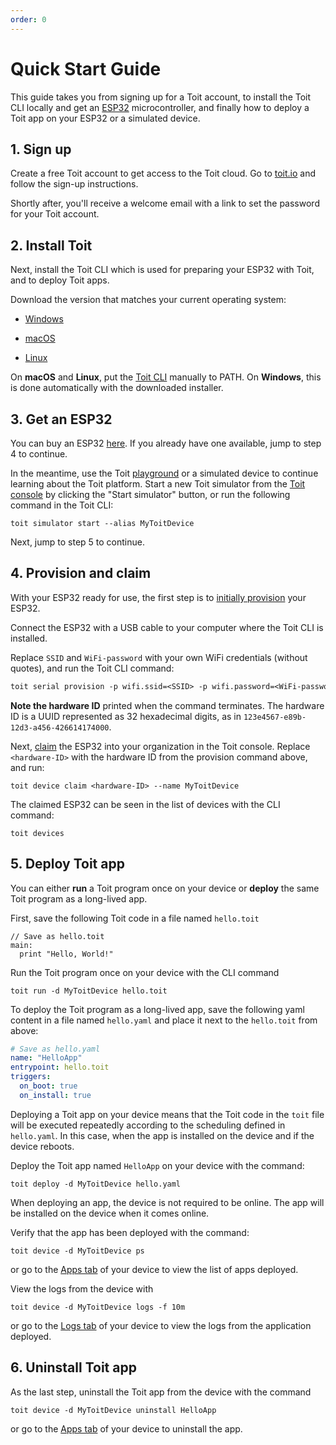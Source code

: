 ```yaml
---
order: 0
---
```


# Quick Start Guide

This guide takes you from signing up for a Toit account, to install the Toit CLI locally and get an [ESP32](https://www.espressif.com/en/products/socs/esp32) microcontroller, and finally how to deploy a Toit app on your ESP32 or a simulated device.

## 1. Sign up

Create a free Toit account to get access to the Toit cloud. Go to [toit.io](https://toit.io/#sign-up) and follow the sign-up instructions.

Shortly after, you'll receive a welcome email with a link to set the password for your Toit account.

## 2. Install Toit

Next, install the Toit CLI which is used for preparing your ESP32 with Toit, and to deploy Toit apps.

Download the version that matches your current operating system:

- [Windows](https://archive.toit.io/cli/latest/windows/installer)

- [macOS](https://archive.toit.io/cli/latest/darwin)

- [Linux](https://archive.toit.io/cli/latest/linux)

On **macOS** and **Linux**, put the [Toit CLI](../installation/toitcli) manually to PATH. On **Windows**, this is done automatically with the downloaded installer.

## 3. Get an ESP32

You can buy an ESP32 [here](https://www.digikey.com/en/products/detail/espressif-systems/ESP32-DEVKITC-32D/9356990). If you already have one available, jump to step 4 to continue.

<Note title="Don't have an ESP32 yet?">

In the meantime, use the Toit [playground](https://console.toit.io/playground) or a simulated device to continue learning about the Toit platform. 
Start a new Toit simulator from the [Toit console](https://console.toit.io/) by clicking the "Start simulator" button, or run the following command in the Toit CLI:

```shell
toit simulator start --alias MyToitDevice
```

Next, jump to step 5 to continue.

</Note>

## 4. Provision and claim

With your ESP32 ready for use, the first step is to [initially provision](../connect/provision) your ESP32.

Connect the ESP32 with a USB cable to your computer where the Toit CLI is installed.

Replace `SSID` and `WiFi-password` with your own WiFi credentials (without quotes), and run the Toit CLI command:

```txt
toit serial provision -p wifi.ssid=<SSID> -p wifi.password=<WiFi-password>
```

**Note the hardware ID** printed when the command terminates. The hardware ID is a UUID represented as 32 hexadecimal digits, as in `123e4567-e89b-12d3-a456-426614174000`.

Next, [claim](../connect/claim) the ESP32 into your organization in the Toit console. Replace `<hardware-ID>` with the hardware ID from the provision command above,
and run:

```shell
toit device claim <hardware-ID> --name MyToitDevice
```

The claimed ESP32 can be seen in the list of devices with the CLI command:

```shell
toit devices
```

## 5. Deploy Toit app

You can either **run** a Toit program once on your device or **deploy** the same Toit program as a long-lived app.

First, save the following Toit code in a file named `hello.toit`

```
// Save as hello.toit
main:
  print "Hello, World!"
```

<Note title="Run program on a device">
  Run the Toit program once on your device with the CLI command

  ```shell
  toit run -d MyToitDevice hello.toit
  ```

</Note>

To deploy the Toit program as a long-lived app, save the following yaml content in a file named `hello.yaml` and place it next to the `hello.toit` from above:

```yaml
# Save as hello.yaml
name: "HelloApp"
entrypoint: hello.toit
triggers:
  on_boot: true
  on_install: true
```

Deploying a Toit app on your device means that the Toit code in the `toit` file will be executed repeatedly according to the scheduling defined in `hello.yaml`.
In this case, when the app is installed on the device and if the device reboots.

Deploy the Toit app named `HelloApp` on your device with the command:

```shell
toit deploy -d MyToitDevice hello.yaml
```

When deploying an app, the device is not required to be online. The app will be installed on the device when it comes online.

Verify that the app has been deployed with the command:

```shell
toit device -d MyToitDevice ps
```

or go to the [Apps tab](https://console.toit.io/) of your device to view the list of apps deployed.

View the logs from the device with

```shell
toit device -d MyToitDevice logs -f 10m
```

or go to the [Logs tab](https://console.toit.io/) of your device to view the logs from the application deployed.

## 6. Uninstall Toit app

As the last step, uninstall the Toit app from the device with the command

```shell
toit device -d MyToitDevice uninstall HelloApp
```

or go to the [Apps tab](https://console.toit.io/) of your device to uninstall the app.
